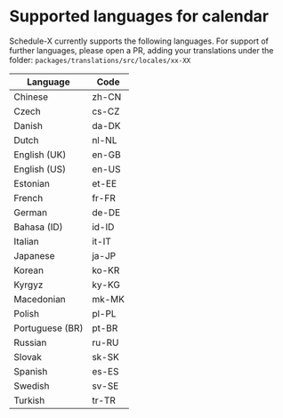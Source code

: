 # Supported languages for calendar

Schedule-X currently supports the following languages. For support of further languages, please open a PR, adding
your translations under the folder: `packages/translations/src/locales/xx-XX`

| Language        | Code  |
|-----------------|-------|
| Chinese         | zh-CN |
| Czech           | cs-CZ |
| Danish          | da-DK |
| Dutch           | nl-NL |
| English (UK)    | en-GB |
| English (US)    | en-US |
| Estonian        | et-EE |
| French          | fr-FR |
| German          | de-DE |
| Bahasa (ID)     | id-ID |
| Italian         | it-IT |
| Japanese        | ja-JP |
| Korean          | ko-KR |
| Kyrgyz          | ky-KG |
| Macedonian      | mk-MK |
| Polish          | pl-PL |
| Portuguese (BR) | pt-BR |
| Russian         | ru-RU |
| Slovak          | sk-SK |
| Spanish         | es-ES |
| Swedish         | sv-SE |
| Turkish         | tr-TR |
